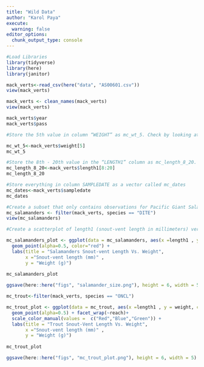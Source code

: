 ```yaml
---
title: "Wild Data"
author: "Karol Paya"
execute: 
  warning: false
editor_options: 
  chunk_output_type: console
---
```


```r
#Load Libraries
library(tidyverse)
library(here)
library(janitor)
```

```r
mack_verts<-read_csv(here("data", "AS00601.csv"))
view(mack_verts)

mack_verts <- clean_names(mack_verts) 
view(mack_verts)

mack_verts$year
mack_verts$pass
```

```r
#Store the 5th value in column “WEIGHT” as mc_wt_5. Check by looking at your data frame to confirm.

mc_wt_5<-mack_verts$weight[5]
mc_wt_5

#Store the 8th - 20th value in the “LENGTH1” column as mc_length_8_20. Check by looking at your data frame to confirm.
mc_length_8_20<-mack_verts$length1[8:20]
mc_length_8_20

#Store everything in column SAMPLEDATE as a vector called mc_dates
mc_dates<-mack_verts$sampledate
mc_dates

#Create a subset that only contains observations for Pacific Giant Salamanders (species Dicamptodon tenebrosus, stored in species as DITE). Store the subset as mc_salamanders. Hint: see dplyr::filter()!
mc_salamanders <- filter(mack_verts, species == "DITE")
view(mc_salamanders)

#Create a scatterplot of length1 (snout-vent length in millimeters) versus weight (grams) for all salamanders in the subset you created above, mc_salamanders. Update axis labels, title, subtitle, and add a caption with the data source. Customize point color and size, possibly opacity, and theme.

mc_salamanders_plot <- ggplot(data = mc_salamanders, aes(x =length1 , y = weight)) + 
  geom_point(alpha=0.5, color="red") +
  labs(title = "Salamanders Snout-vent Length Vs. Weight",
       x ="Snout-vent length (mm)" ,
       y = "Weight (g)")
  
mc_salamanders_plot

ggsave(here::here("figs", "salamander_size.png"), height = 6, width = 5)

```


```r
mc_trout<-filter(mack_verts, species == "ONCL")

mc_trout_plot <- ggplot(data = mc_trout, aes(x =length1 , y = weight, color=reach)) + 
  geom_point(alpha=0.5) + facet_wrap(~reach)+
  scale_color_manual(values =  c("Red","Blue","Green")) +
  labs(title = "Trout Snout-Vent Length Vs. Weight",
       x ="Snout-vent length (mm)" ,
       y = "Weight (g)")
  
mc_trout_plot

ggsave(here::here("figs", "mc_trout_plot.png"), height = 6, width = 5)
```

